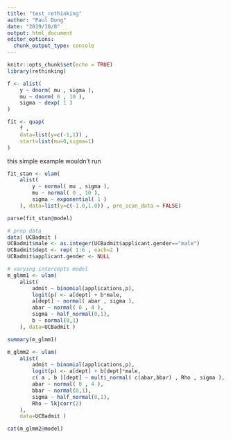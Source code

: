 ```yaml
---
title: "test_rethinking"
author: "Paul Dong"
date: "2019/10/8"
output: html_document
editor_options: 
  chunk_output_type: console
---
```


```r
knitr::opts_chunk$set(echo = TRUE)
library(rethinking)
```
```r

f <- alist(
    y ~ dnorm( mu , sigma ),
    mu ~ dnorm( 0 , 10 ),
    sigma ~ dexp( 1 )
)

fit <- quap( 
    f , 
    data=list(y=c(-1,1)) , 
    start=list(mu=0,sigma=1)
)
```
this simple example wouldn't run
```r
fit_stan <- ulam(
    alist(
        y ~ normal( mu , sigma ),
        mu ~ normal( 0 , 10 ),
        sigma ~ exponential( 1 )
    ), data=list(y=c(-1.0,1.0)) , pre_scan_data = FALSE)
```

```r
parse(fit_stan@model)
```


```r
# prep data
data( UCBadmit )
UCBadmit$male <- as.integer(UCBadmit$applicant.gender=="male")
UCBadmit$dept <- rep( 1:6 , each=2 )
UCBadmit$applicant.gender <- NULL

# varying intercepts model
m_glmm1 <- ulam(
    alist(
        admit ~ binomial(applications,p),
        logit(p) <- a[dept] + b*male,
        a[dept] ~ normal( abar , sigma ),
        abar ~ normal( 0 , 4 ),
        sigma ~ half_normal(0,1),
        b ~ normal(0,1)
    ), data=UCBadmit )
```

```r
summary(m_glmm1)
```
```r
m_glmm2 <- ulam(
    alist(
        admit ~ binomial(applications,p),
        logit(p) <- a[dept] + b[dept]*male,
        c( a , b )[dept] ~ multi_normal( c(abar,bbar) , Rho , sigma ),
        abar ~ normal( 0 , 4 ),
        bbar ~ normal(0,1),
        sigma ~ half_normal(0,1),
        Rho ~ lkjcorr(2)
    ),
    data=UCBadmit )
```
```r
cat(m_glmm2@model)
```

